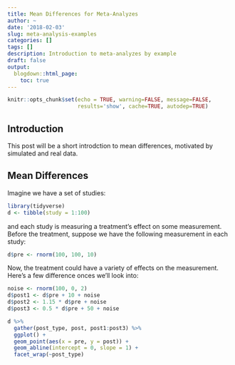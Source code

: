 ```yaml
---
title: Mean Differences for Meta-Analyzes
author: ~
date: '2018-02-03'
slug: meta-analysis-examples
categories: []
tags: []
description: Introduction to meta-analyzes by example
draft: false
output:
  blogdown::html_page:
    toc: true 
---
```


```r
knitr::opts_chunk$set(echo = TRUE, warning=FALSE, message=FALSE, 
                      results='show', cache=TRUE, autodep=TRUE)
```

## Introduction

This post will be a short introdction to mean differences, motivated by simulated and real data.

## Mean Differences

Imagine we have a set of studies:

```r
library(tidyverse)
d <- tibble(study = 1:100)
```

and each study is measuring a treatment's effect on some measurement. Before the treatment, suppose we have the following measurement in each study:

```r
d$pre <- rnorm(100, 100, 10)
```

Now, the treatment could have a variety of effects on the measurement. Here's a few difference onces we'll look into:

```r
noise <- rnorm(100, 0, 2)
d$post1 <- d$pre + 10 + noise
d$post2 <- 1.15 * d$pre + noise
d$post3 <- 0.5 * d$pre + 50 + noise
```

```r
d %>%
  gather(post_type, post, post1:post3) %>%
  ggplot() + 
  geom_point(aes(x = pre, y = post)) +
  geom_abline(intercept = 0, slope = 1) +
  facet_wrap(~post_type)
```






